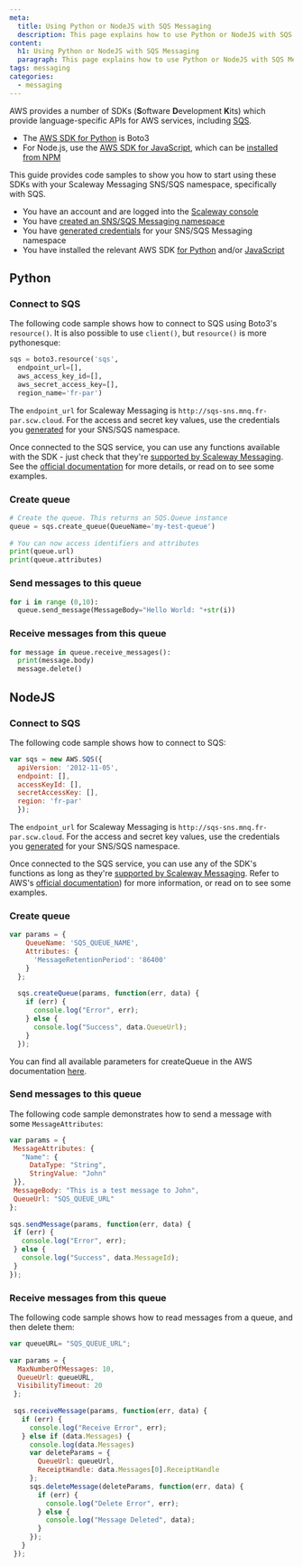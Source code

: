 ```yaml
---
meta:
  title: Using Python or NodeJS with SQS Messaging
  description: This page explains how to use Python or NodeJS with SQS Messaging and provides code samples
content:
  h1: Using Python or NodeJS with SQS Messaging
  paragraph: This page explains how to use Python or NodeJS with SQS Messaging and provides code samples
tags: messaging
categories: 
  - messaging
---
```


AWS provides a number of SDKs (**S**oftware **D**evelopment **K**its) which provide language-specific APIs for AWS services, including [SQS](/compute/messaging/concepts#sqs).

- The [AWS SDK for Python](https://aws.amazon.com/sdk-for-python/) is Boto3
- For Node.js, use the [AWS SDK for JavaScript](https://aws.amazon.com/sdk-for-javascript/), which can be [installed from NPM](https://github.com/aws/aws-sdk-js-v3#getting-started)

This guide provides code samples to show you how to start using these SDKs with your Scaleway Messaging SNS/SQS namespace, specifically with SQS.

<Message type="requirement">

  - You have an account and are logged into the [Scaleway console](https://console.scaleway.com)  
  - You have [created an SNS/SQS Messaging namespace](/compute/messaging/how-to/create-namespace/)
  - You have [generated credentials](/compute/messaging/how-to/create-credentials/) for your SNS/SQS Messaging namespace
  - You have installed the relevant AWS SDK [for Python](https://aws.amazon.com/sdk-for-python/) and/or [JavaScript](https://aws.amazon.com/sdk-for-javascript/)

</Message>

## Python

### Connect to SQS

The following code sample shows how to connect to SQS using Boto3's `resource()`. It is also possible to use `client()`, but `resource()` is more pythonesque:

```python
sqs = boto3.resource('sqs',
  endpoint_url=[],
  aws_access_key_id=[],
  aws_secret_access_key=[],
  region_name='fr-par')
```

<Message type="note">

  The `endpoint_url` for Scaleway Messaging is `http://sqs-sns.mnq.fr-par.scw.cloud`. For the access and secret key values, use the credentials you [generated](/compute/messaging/how-to/create-credentials/) for your SNS/SQS namespace.

</Message>

Once connected to the SQS service, you can use any functions available with the SDK - just check that they're [supported by Scaleway Messaging](https://developers.scaleway.com/en/products/messaging_and_queuing/api/v1alpha1/#sqs-api-support-actions). See the [official documentation](https://boto3.amazonaws.com/v1/documentation/api/latest/index.html) for more details, or read on to see some examples.

### Create queue

```python
# Create the queue. This returns an SQS.Queue instance
queue = sqs.create_queue(QueueName='my-test-queue')
 
# You can now access identifiers and attributes
print(queue.url)
print(queue.attributes)
```

### Send messages to this queue

```python
for i in range (0,10):
  queue.send_message(MessageBody="Hello World: "+str(i))
```

### Receive messages from this queue

```python
for message in queue.receive_messages():
  print(message.body)
  message.delete()
```

## NodeJS

### Connect to SQS

The following code sample shows how to connect to SQS:

```javascript
var sqs = new AWS.SQS({
  apiVersion: '2012-11-05',
  endpoint: [],
  accessKeyId: [],
  secretAccessKey: [],
  region: 'fr-par'
  });
```

<Message type="note">

  The `endpoint_url` for Scaleway Messaging is `http://sqs-sns.mnq.fr-par.scw.cloud`. For the access and secret key values, use the credentials you [generated](/compute/messaging/how-to/create-credentials/) for your SNS/SQS namespace.

</Message>

Once connected to the SQS service, you can use any of the SDK's functions as long as they're [supported by Scaleway Messaging](https://developers.scaleway.com/en/products/messaging_and_queuing/api/v1alpha1/#sqs-api-support-actions). Refer to AWS's [official documentation](https://docs.aws.amazon.com/AWSJavaScriptSDK/latest/AWS/SQS.html)) for more information, or read on to see some examples.

### Create queue

```javascript
var params = {
    QueueName: 'SQS_QUEUE_NAME',
    Attributes: {
      'MessageRetentionPeriod': '86400'
    }
  };
    
  sqs.createQueue(params, function(err, data) {
    if (err) {
      console.log("Error", err);
    } else {
      console.log("Success", data.QueueUrl);
    }
  });
```

You can find all available parameters for createQueue in the AWS documentation [here](https://docs.aws.amazon.com/AWSJavaScriptSDK/latest/AWS/SQS.html#createQueue-property).

### Send messages to this queue

The following code sample demonstrates how to send a message with some `MessageAttributes`:

```javascript
var params = {
 MessageAttributes: {
   "Name": {
     DataType: "String",
     StringValue: "John"
 }},
 MessageBody: "This is a test message to John",
 QueueUrl: "SQS_QUEUE_URL"
};
 
sqs.sendMessage(params, function(err, data) {
 if (err) {
   console.log("Error", err);
 } else {
   console.log("Success", data.MessageId);
 }
});
```

### Receive messages from this queue

The following code sample shows how to read messages from a queue, and then delete them:

```javascript
var queueURL= "SQS_QUEUE_URL";
 
var params = {
  MaxNumberOfMessages: 10,
  QueueUrl: queueURL,
  VisibilityTimeout: 20
 };
 
 sqs.receiveMessage(params, function(err, data) {
   if (err) {
     console.log("Receive Error", err);
   } else if (data.Messages) {
     console.log(data.Messages)
     var deleteParams = {
       QueueUrl: queueUrl,
       ReceiptHandle: data.Messages[0].ReceiptHandle
     };
     sqs.deleteMessage(deleteParams, function(err, data) {
       if (err) {
         console.log("Delete Error", err);
       } else {
         console.log("Message Deleted", data);
       }
     });
   }
 });
```